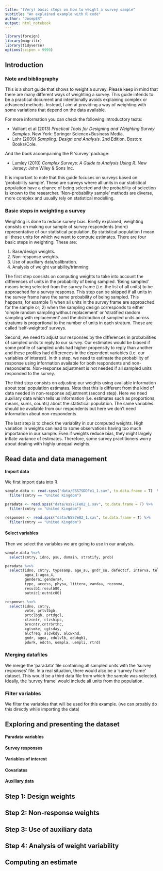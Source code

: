 ```yaml
---
title: "(Very) basic steps on how to weight a survey sample"
subtitle: "An explained example with R code"
author: "JosepER"
output: html_notebook
---
```


```r
library(foreign)
library(magrittr)
library(tidyverse)
options(scipen = 9999)
```


## Introduction

### Note and bibliography 

This is a short guide that shows to weight a survey. Please keep in mind that
there are many different ways of weighting a survey. This guide intends to be a practical document and
intentionally avoids explaining complex or advanced methods. Instead, I aim at providing 
a way of weighting with some variations that depend on the data available.

For more information you can check the following introductory texts:

  * Valliant et al (2013) *Practical Tools for Designing and Weighting Survey Samples*. New York: Springer Science+Business Media.
  * Lohr (2009) *Sampling: Design and Analysis*. 2nd Edition. Boston: Books/Cole.
  
And the book accompaining the R 'survey' package:  

  * Lumley (2010) *Complex Surveys: A Guide to Analysis Using R*. New Jersey: John Wiley & Sons Inc.

It is important to note that this guide focuses on surveys based on 'probability sample'.
These are surveys where all units in our statistical population have a chance of being selected
and the probability of selection is known to the researcher. 'Non-probability sample' methods
are diverse, more complex and usually rely on statistical modelling. 

### Basic steps in weighting a survey

Weighting is done to reduce survey bias. Briefly explained, weighting consists on making our sample of survey respondents (more) representative
of our statistical population. By statistical population I mean all those units for which we want to compute estimates.
There are four basic steps in weighting. These are:

1. Base/design weights.
2. Non-response weights.
3. Use of auxiliary data/calibration.
4. Analysis of weight variability/trimming.

The first step consists on computing weights to take into account the differences of units in the probability of being sampled.
'Being sampled' means being selected from the survey frame (i.e. the list of all units) to be approached for a survey response.
This step can be skipped if all units in the survey frame have the same probability of being sampled. This happens, for example
1) when all units in the survey frame are approached for the sample or; 2) when the sampling design corresponds to either 
'simple random sampling without replacement' or 'stratified random sampling with replacement' and the distribution of sampled units across
stratums is proportional to the number of units in each stratum. These are called 'self-weighted' surveys. 

Second, we need to adjust our responses by the differences in probabilities of sampled units to reply to our survey. Our estimates would be biased if some
profile of sampled units had higher propensity to reply than another and these profiles had differences in the dependent variables (i.e. our variables of interest).
In this step, we need to estimate the probability of response using information available for both respondents and non-respondents. Non-response adjustment is not needed
if all sampled units responded to the survey.

The third step consists on adjusting our weights using available information about total population estimates. Note that this is different from the kind of data needed in non-response adjustment (second step). Here we need auxiliary data which tells us information (i.e. estimates such as proportions, means, sums, counts) about the statistical population. The same variables should be available from our respondents but here we don't need information about non-respondents.

The last step is to check the variablity in our computed weights. High variation in weights can lead to some observations having too much importance in our sample. Even if weights reduce bias, they might largely inflate variance of estimates. Therefore, some survey practitioners worry about dealing with highly unequal weights.


## Read data and data management

#### Import data

We first import data into R.

```r

sample.data <- read.spss("data/ESS7SDDFe1_1.sav", to.data.frame = T)  %>%
  filter(cntry == "United Kingdom")

paradata <- read.spss("data/ess7CFe02_1.sav", to.data.frame = T) %>%
  filter(cntry == "United Kingdom") 

responses <- read.spss("data/ESS7e02_1.sav", to.data.frame = T) %>%
  filter(cntry == "United Kingdom") 

```

#### Select variables

Then we select the variables we are going to use in our analysis.

```r

sample.data %<>%
  select(cntry, idno, psu, domain, stratify, prob)

paradata %<>%
  select(idno, cntry, typesamp, age_su, gndr_su, defectcf, interva, telnum,
         agea_1:agea_4,
         gendera1:gendera4,
         type, access, physa, littera, vandaa, reconva,
         resulb1:resulb80,
         outnic1:outnic80)

responses %<>%
  select(idno, cntry, 
         vote, prtvtbgb,
         prtclbgb, prtdgcl,
         ctzcntr, ctzshipc,
         brncntr,cntrbrthc,
         cgtsmke, cgtsday,
         alcfreq, alcwkdy, alcwknd,
         gndr, agea, edulvlb, edubgb1,
         pdwrk, edctn, uempla, uempli, rtrd)

```




### Merging datafiles

We merge the 'paradata' file containing all sampled units with the 'survey responses' file.
In a real situation, there would also be a 'survey frame' dataset. This would be a third data file
from which the sample was selected. Ideally, the 'survey frame' would include all units from the 
population.

### Filter variables 

We filter the variables that will be used for this example. (we can proably do this directly while importing the data)



## Exploring and presenting the dataset

#### Paradata variables

#### Survey responses

#### Variables of interest

#### Covariates

#### Auxiliary data

## Step 1: Design weights

## Step 2: Non-response weights

## Step 3: Use of auxiliary data

## Step 4: Analysis of weight variability

## Computing an estimate


